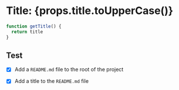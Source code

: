 # Title: {props.title.toUpperCase()}

```ts
function getTitle() {
  return title
}
```

## Test
- [x] Add a `README.md` file to the root of the project
- [x] Add a title to the `README.md` file

